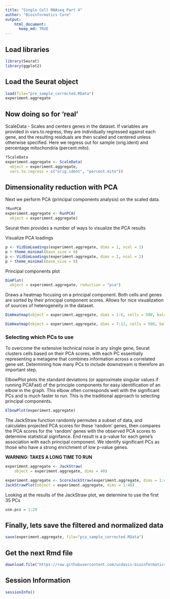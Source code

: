 ```yaml
---
title: "Single Cell RNAseq Part 4"
author: "Bioinformatics Core"
output:
    html_document:
      keep_md: TRUE
---
```


## Load libraries
```r
library(Seurat)
library(ggplot2)
```

## Load the Seurat object
```r
load(file="pre_sample_corrected.RData")
experiment.aggregate
```


## Now doing so for 'real'

ScaleData - Scales and centers genes in the dataset. If variables are provided in vars.to.regress, they are individually regressed against each gene, and the resulting residuals are then scaled and centered unless otherwise specified. Here we regress out for sample (orig.ident) and percentage mitochondria (percent.mito).

```r
?ScaleData
experiment.aggregate <- ScaleData(
  object = experiment.aggregate,
  vars.to.regress = c("orig.ident", "percent.mito"))
```

## Dimensionality reduction with PCA 

Next we perform PCA (principal components analysis) on the scaled data.  

```r
?RunPCA
experiment.aggregate <- RunPCA(
  object = experiment.aggregate)
```

Seurat then provides a number of ways to visualize the PCA results

Visualize PCA loadings
```r
p <- VizDimLoadings(experiment.aggregate, dims = 1, ncol = 1)
p + theme_minimal(base_size = 8)
p <- VizDimLoadings(experiment.aggregate, dims = 2, ncol = 1)
p + theme_minimal(base_size = 8)
```

Principal components plot
```r
DimPlot(
  object = experiment.aggregate, reduction = "pca")
```

Draws a heatmap focusing on a principal component. Both cells and genes are sorted by their principal component scores. Allows for nice visualization of sources of heterogeneity in the dataset.

```r
DimHeatmap(object = experiment.aggregate, dims = 1:6, cells = 500, balanced = TRUE)

DimHeatmap(object = experiment.aggregate, dims = 7:12, cells = 500, balanced = TRUE)
```

### Selecting which PCs to use
To overcome the extensive technical noise in any single gene, Seurat clusters cells based on their PCA scores, with each PC essentially representing a metagene that combines information across a correlated gene set. Determining how many PCs to include downstream is therefore an important step. 

ElbowPlot plots the standard deviations (or approximate singular values if running PCAFast) of the principle components for easy identification of an elbow in the graph. This elbow often corresponds well with the significant PCs and is much faster to run.  This is the traditional approach to selecting principal components.

```r
ElbowPlot(experiment.aggregate)
```

The JackStraw function randomly permutes a subset of data, and calculates projected PCA scores for these 'random' genes, then compares the PCA scores for the 'random' genes with the observed PCA scores to determine statistical signifance. End result is a p-value for each gene's association with each principal component. We identify significant PCs as those who have a strong enrichment of low p-value genes.

__WARNING: TAKES A LONG TIME TO RUN__
```r
experiment.aggregate <- JackStraw(
    object = experiment.aggregate, dims = 40)
```

```r
experiment.aggregate <- ScoreJackStraw(experiment.aggregate, dims = 1:40)
JackStrawPlot(object = experiment.aggregate, dims = 1:40)
```

Looking at the results of the JackStraw plot, we determine to use the first 35 PCs
```r
use.pcs = 1:29
```

## Finally, lets save the filtered and normalized data
```r
save(experiment.aggregate, file="pca_sample_corrected.RData")
```

## Get the next Rmd file
```r
download.file("https://raw.githubusercontent.com/ucdavis-bioinformatics-training/2019-single-cell-RNA-sequencing-Workshop-UCD_UCSF/master/scrnaseq_analysis/scRNA_Workshop-PART5.Rmd", "scRNA_Workshop-PART5.Rmd")
```

## Session Information
```r
sessionInfo()
```